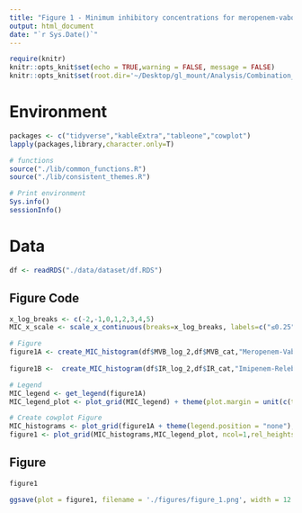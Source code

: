 ```yaml
---
title: "Figure 1 - Minimum inhibitory concentrations for meropenem-vaborbactam and imipenem-relebactam in 415 carbapenem-resistant Klebsiella pneumoniae ST258 isolates"
output: html_document
date: "`r Sys.Date()`"
---
```


```r
require(knitr)
knitr::opts_knit$set(echo = TRUE,warning = FALSE, message = FALSE)  
knitr::opts_knit$set(root.dir='~/Desktop/gl_mount/Analysis/Combination_resistance/pre-intro-blbli-resistance-ms/') 
```

# Environment
```r
packages <- c("tidyverse","kableExtra","tableone","cowplot")
lapply(packages,library,character.only=T)

# functions
source("./lib/common_functions.R")
source("./lib/consistent_themes.R") 

# Print environment
Sys.info()
sessionInfo()
``` 

# Data
```r
df <- readRDS("./data/dataset/df.RDS")
```

## Figure Code
```r
x_log_breaks <- c(-2,-1,0,1,2,3,4,5)
MIC_x_scale <- scale_x_continuous(breaks=x_log_breaks, labels=c("≤0.25","0.5", "1","2","4","8","16","≥32"))

# Figure
figure1A <- create_MIC_histogram(df$MVB_log_2,df$MVB_cat,"Meropenem-Vaborbactam") + MIC_x_scale + ylim(NA,250) + figure_1_format + resistance_cat_scale
  
figure1B <-  create_MIC_histogram(df$IR_log_2,df$IR_cat,"Imipenem-Relebactam")+ MIC_x_scale + ylim(NA,250) + figure_1_format + resistance_cat_scale

# Legend
MIC_legend <- get_legend(figure1A)
MIC_legend_plot <- plot_grid(MIC_legend) + theme(plot.margin = unit(c(t=-0.25, 0, 0, b=0), "cm"))

# Create cowplot Figure
MIC_histograms <- plot_grid(figure1A + theme(legend.position = "none"),figure1B + theme(legend.position = "none"), ncol = 2, labels = "AUTO", label_size = 24)
figure1 <- plot_grid(MIC_histograms,MIC_legend_plot, ncol=1,rel_heights = c(1,0.125)) 
``` 

## Figure
```r
figure1
```

```r
ggsave(plot = figure1, filename = './figures/figure_1.png', width = 12.5, height = 6.25, bg = "white")
```
